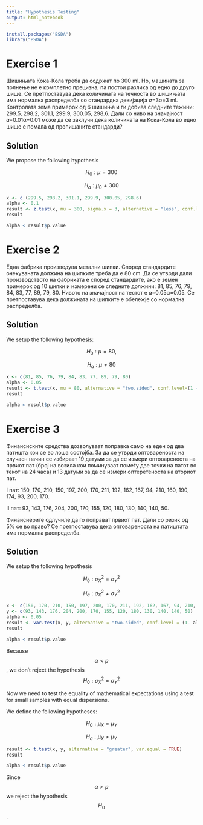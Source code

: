 ```yaml
---
title: "Hypothesis Testing"
output: html_notebook
---
```


```r
install.packages("BSDA")
library("BSDA")
```

# Exercise 1

Шишињата Кока-Кола треба да содржат по 300 ml. Но, машината за полнење не е комплетно прецизна, па постои разлика од едно до друго шише. Се претпоставува дека количината на течноста во шишињата има нормална распределба со стандардна девијацијa 𝜎=3σ=3 ml. Контролата зема примерок од 6 шишиња и ги добива следните тежини: 299.5, 298.2, 301.1, 299.9, 300.05, 298.6. Дали со ниво на значајност 𝛼=0.01α=0.01 може да се заклучи дека количината на Кока-Кола во едно шише е помала од пропишаните стандарди?

## Solution 

We propose the following hypothesis

$$ H_0: \mu = 300 $$

$$
H_a: \mu_0 \neq 300
$$

```r
x <- c (299.5, 298.2, 301.1, 299.9, 300.05, 298.6)
alpha <- 0.1 
result <- z.test(x, mu = 300, sigma.x = 3, alternative = "less", conf.level = (1- alpha))
result
```

```r
alpha < result$p.value
```

# Exercise 2 

Една фабрика произведува метални шипки. Според стандардите очекуваната должина на шипките треба да е 80 cm. Да се утврди дали производството на фабриката е според стандардите, ако е земен примерок од 10 шипки и измерени се следните должини: 81, 85, 76, 79, 84, 83, 77, 89, 79, 80. Нивото на значајност на тестот е 𝛼=0.05α=0.05. Се претпоставува дека должината на шипките е обележје со нормална распределба.

## Solution 

We setup the following hypothesis:

$$
H_0: \mu = 80,
$$

$$
H_a: \mu \neq 80
$$

```r
x <- c(81, 85, 76, 79, 84, 83, 77, 89, 79, 80)
alpha <- 0.05
result <- t.test(x, mu = 80, alternative = "two.sided", conf.level=(1 - alpha))
result
```

```r
alpha < result$p.value
```

# Exercise 3 

Финансиските средства дозволуваат поправка само на еден од два патишта кои се во лоша состојба. За да се утврди оптовареноста на случаен начин се избираат 19 датуми за да се измери оптовареноста на првиот пат (број на возила кои поминуваат помеѓу две точки на патот во текот на 24 часа) и 13 датуми за да се измери оптеретеноста на вториот пат.

I пат: 150, 170, 210, 150, 197, 200, 170, 211, 192, 162, 167, 94, 210, 160, 190, 174, 93, 200, 170.

II пат: 93, 143, 176, 204, 200, 170, 155, 120, 180, 130, 140, 140, 50.

Финансиерите одлучиле да го поправат првиот пат. Дали со ризик од 5% се во право? Се претпоставува дека оптовареноста на патиштата има нормална распределба.

## Solution 

We setup the following hypothesis

$$
H_0: \sigma^2_X = \sigma^2_Y
$$

$$
H_a: \sigma^2_X \neq \sigma^2_Y
$$

```r
x <- c(150, 170, 210, 150, 197, 200, 170, 211, 192, 162, 167, 94, 210, 160, 190, 174, 93, 200, 170)
y <- c(93, 143, 176, 204, 200, 170, 155, 120, 180, 130, 140, 140, 50)
alpha <- 0.05
result <- var.test(x, y, alternative = "two.sided", conf.level = (1- alpha))
result
```

```r
alpha < result$p.value
```

Because $$ \alpha < p $$, we don't reject the hypothesis $$ H_0: \sigma^2_X = \sigma^2_Y $$

Now we need to test the equality of mathematical expectations using a test for small samples with equal dispersions.

We define the following hypotheses:

$$ H_0: \mu_X = \mu_Y$$

$$ H_a: \mu_X \neq \mu_Y$$

```r
result <- t.test(x, y, alternative = "greater", var.equal = TRUE)
result
```

```r
alpha < result$p.value
```

Since $$ \alpha > p $$ we reject the hypothesis $$ H_0 $$.
